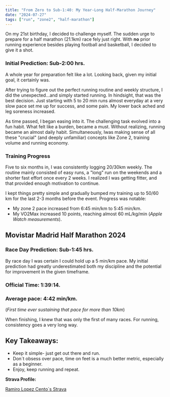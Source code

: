 ```yaml
---
title: "From Zero to Sub-1:40: My Year-Long Half-Marathon Journey"
date: "2024-07-27"
tags: ["run", "zone2", "half-marathon"]
---
```


On my 21st birthday, I decided to challenge myself. The sudden urge to prepare for a half marathon (21.1km) race fely just right. With **no** prior running experience besides playing football and basketball, I decided to give it a shot.

### **Initial Prediction: Sub-2:00 hrs.**

A whole year for preparation felt like a lot. Looking back, given my initial goal, it certainly was.

After trying to figure out the perfect running routine and weekly structure, I did the unexpected...and simply started running. In hindsight, that was the best decision. Just starting with 5 to 20 min runs almost everyday at a very slow pace set me up for success, and some pain. My lower back ached and leg soreness increased.

As time passed, I began easing into it. The challenging task evolved into a fun habit. What felt like a burden, became a must. Without realizing, running became an almost daily habit. Simultaneously, Iwas making sense of all these "crucial" (and deeply unfamiliar) concepts like Zone 2, training volume and running economy.

### Training Progress

Five to six months in, I was consistently logging 20/30km weekly. The routine mainly consisted of easy runs, a "long" run on the weekends and a shorter fast effort once every 2 weeks. I realized I was getting fitter, and that provided enough motivation to continue.

I kept things pretty simple and gradually bumped my training up to 50/60 km for the last 2-3 months before the event. Progress was notable:

- My zone 2 pace increased from 6:45 min/km to 5:45 min/km.
- My VO2Max increased 10 points, reaching almost 60 mL/kg/min (_Apple Watch measurements_).

## Movistar Madrid Half Marathon 2024

### **Race Day Prediction: Sub-1:45 hrs.**

By race day I was certain I could hold up a 5 min/km pace. My initial prediction had greatly underestimated both my discipline and the potential for improvement in the given timeframe.

<!-- <CustomImage
  src="https://raw.githubusercontent.com/ramirolc02/content/master/images/half-start.jpg"
  alt="Half Marathon start"
/>{" "} -->

### **Official Time: 1:39:14.**

### **Average pace: 4:42 min/km.**

(_First time ever sustaining that pace for more than 10km_)

<!-- <CustomImage
  src="https://raw.githubusercontent.com/ramirolc02/content/master/images/half-finish.jpeg"
  alt="Half Marathon Finish"
/> -->

When finishing, I knew that was only the first of many races. For running, consistency goes a very long way.

## Key Takeaways:

- Keep it simple- just get out there and run.
- Don´t obsess over pace, time on feet is a much better metric, especially as a beginner.
- Enjoy, keep running and repeat.

**Strava Profile:**

[Ramiro Lopez Cento´s Strava](https://www.strava.com/athletes/121332639)
